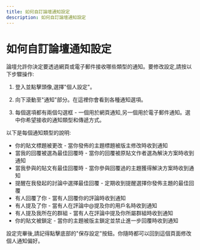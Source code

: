 ```yaml
---
title: 如何自訂論壇通知設定
description: 如何自訂論壇通知設定
---
```

# 如何自訂論壇通知設定

論壇允許你決定要透過網頁或電子郵件接收哪些類型的通知。要修改設定,請按以下步驟操作:

1. 登入並點擊頭像,選擇"個人設定"。

2. 向下滾動至"通知"部分。在這裡你會看到各種通知選項。

3. 每個選項都有兩個勾選框 - 一個用於網頁通知,另一個用於電子郵件通知。選中你希望接收的通知類型和傳遞方式。

以下是每個通知類型的說明:

- 你的貼文標題被更改 - 當你發佈的主題標題被版主修改時收到通知
- 當我的回覆被選為最佳回覆時 - 當你的回覆被原貼文作者選為解決方案時收到通知 
- 當我參與的貼文有最佳回覆時 - 當你參與回覆過的主題獲得解決方案時收到通知
- 提醒在我發起的討論中選擇最佳回覆 - 定期收到提醒選擇你發佈主題的最佳回覆
- 有人回覆了你 - 當有人回覆你的評論時收到通知
- 有人提及了你 - 當有人在評論中@提及你的用戶名時收到通知
- 有人提及我所在的群組 - 當有人在評論中提及你所屬群組時收到通知 
- 你的貼文被鎖定 - 當你的主題被版主鎖定並禁止進一步回覆時收到通知

設定完畢後,請記得點擊底部的"保存設定"按鈕。你隨時都可以回到這個頁面修改個人通知偏好。